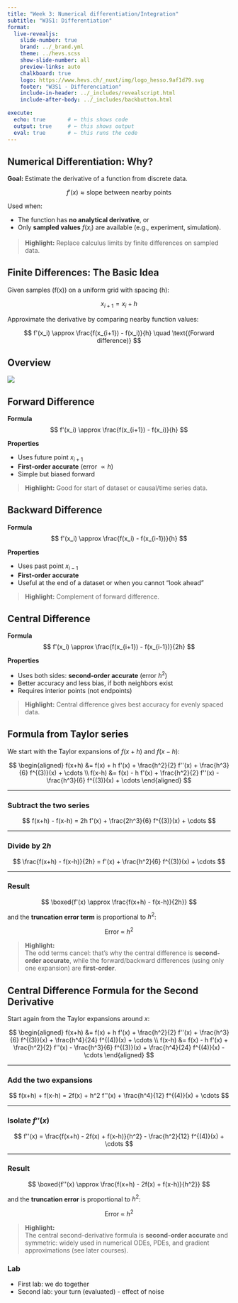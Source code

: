 ```yaml
---
title: "Week 3: Numerical differentiation/Integration"
subtitle: "W3S1: Differentiation"
format:
  live-revealjs:
    slide-number: true
    brand: ../_brand.yml
    theme: ../hevs.scss
    show-slide-number: all
    preview-links: auto
    chalkboard: true
    logo: https://www.hevs.ch/_nuxt/img/logo_hesso.9af1d79.svg
    footer: "W3S1 - Differenciation"
    include-in-header: ../_includes/revealscript.html
    include-after-body: ../_includes/backbutton.html
    
execute:
  echo: true       # ← this shows code
  output: true     # ← this shows output
  eval: true       # ← this runs the code
---
```


## Numerical Differentiation: Why?

**Goal:** Estimate the derivative of a function from discrete data.

$$
f'(x) \approx \text{slope between nearby points}
$$

Used when:

- The function has **no analytical derivative**, or  
- Only **sampled values** $f(x_i)$ are available (e.g., experiment, simulation).

> ::: callout-tip
**Highlight:** Replace calculus limits by finite differences on sampled data.
:::

## Finite Differences: The Basic Idea

Given samples \(f(x)\) on a uniform grid with spacing \(h\):

$$
x_{i+1} = x_i + h
$$

Approximate the derivative by comparing nearby function values:

$$
f'(x_i) \approx \frac{f(x_{i+1}) - f(x_i)}{h} \quad \text{(Forward difference)}
$$

## Overview

![](img/overview.png)


## Forward Difference

**Formula**
$$
f'(x_i) \approx \frac{f(x_{i+1}) - f(x_i)}{h}
$$

**Properties**

- Uses future point $x_{i+1}$  
- **First-order accurate** (error $\propto h$)  
- Simple but biased forward

> ::: callout-note
**Highlight:** Good for start of dataset or causal/time series data.
:::

## Backward Difference

**Formula**
$$
f'(x_i) \approx \frac{f(x_i) - f(x_{i-1})}{h}
$$

**Properties**

- Uses past point $x_{i-1}$  
- **First-order accurate**  
- Useful at the end of a dataset or when you cannot "look ahead"

> ::: callout-note
**Highlight:** Complement of forward difference.
:::

## Central Difference

**Formula**
$$
f'(x_i) \approx \frac{f(x_{i+1}) - f(x_{i-1})}{2h}
$$

**Properties**

- Uses both sides: **second-order accurate** (error $h^2$)  
- Better accuracy and less bias, if both neighbors exist  
- Requires interior points (not endpoints)

> ::: callout-tip
**Highlight:** Central difference gives best accuracy for evenly spaced data.
:::

## Formula from Taylor series

We start with the Taylor expansions of $f(x+h)$ and $f(x-h)$:

$$
\begin{aligned}
f(x+h) &= f(x) + h f'(x) + \frac{h^2}{2} f''(x) + \frac{h^3}{6} f^{(3)}(x) + \cdots \\
f(x-h) &= f(x) - h f'(x) + \frac{h^2}{2} f''(x) - \frac{h^3}{6} f^{(3)}(x) + \cdots
\end{aligned}
$$

---

### Subtract the two series
$$
f(x+h) - f(x-h) = 2h f'(x) + \frac{2h^3}{6} f^{(3)}(x) + \cdots
$$

---

### Divide by $2h$
$$
\frac{f(x+h) - f(x-h)}{2h} = f'(x) + \frac{h^2}{6} f^{(3)}(x) + \cdots
$$

---

### Result
$$
\boxed{f'(x) \approx \frac{f(x+h) - f(x-h)}{2h}}
$$

and the **truncation error term** is proportional to $h^2$:

$$
\text{Error} \; \propto \; h^2
$$

> ::: callout-tip
**Highlight:**  
The odd terms cancel: that’s why the central difference is **second-order accurate**, while the forward/backward differences (using only one expansion) are **first-order**.
:::

## Central Difference Formula for the Second Derivative

Start again from the Taylor expansions around $x$:

$$
\begin{aligned}
f(x+h) &= f(x) + h f'(x) + \frac{h^2}{2} f''(x) + \frac{h^3}{6} f^{(3)}(x) + \frac{h^4}{24} f^{(4)}(x) + \cdots \\
f(x-h) &= f(x) - h f'(x) + \frac{h^2}{2} f''(x) - \frac{h^3}{6} f^{(3)}(x) + \frac{h^4}{24} f^{(4)}(x) - \cdots
\end{aligned}
$$

---

### Add the two expansions

$$
f(x+h) + f(x-h) = 2f(x) + h^2 f''(x) + \frac{h^4}{12} f^{(4)}(x) + \cdots
$$

---

### Isolate $f''(x)$

$$
f''(x) = \frac{f(x+h) - 2f(x) + f(x-h)}{h^2} - \frac{h^2}{12} f^{(4)}(x) + \cdots
$$

---

### Result

$$
\boxed{f''(x) \approx \frac{f(x+h) - 2f(x) + f(x-h)}{h^2}}
$$

and the **truncation error** is proportional to $h^2$:

$$
\text{Error} \; \propto \; h^2
$$

> ::: callout-tip
**Highlight:**  
The central second-derivative formula is **second-order accurate** and symmetric: widely used in numerical ODEs, PDEs, and gradient approximations (see later courses).
:::

### Lab

- First lab: we do together 
- Second lab: your turn (evaluated) - effect of noise 

